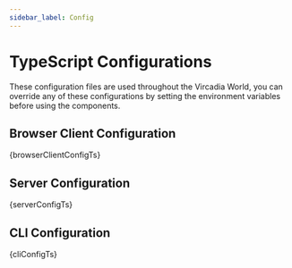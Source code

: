 ```yaml
---
sidebar_label: Config
---
```




# TypeScript Configurations

These configuration files are used throughout the Vircadia World, you can override any of these configurations by setting the environment variables before using the components.

## Browser Client Configuration

<CodeBlock language="typescript" title="vircadia.browser.client.config.ts">
  {browserClientConfigTs}
</CodeBlock>

## Server Configuration

<CodeBlock language="typescript" title="vircadia.server.config.ts">
  {serverConfigTs}
</CodeBlock>

## CLI Configuration

<CodeBlock language="typescript" title="vircadia.cli.config.ts">
  {cliConfigTs}
</CodeBlock>